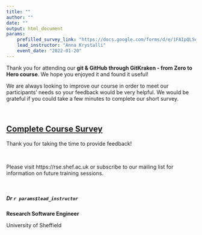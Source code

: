 ```yaml
---
title: ""
author: ""
date: ""
output: html_document
params:
    prefilled_survey_link: "https://docs.google.com/forms/d/e/1FAIpQLSelm8eDL1GdSHzLwv8hHk0xc8nDewFjR2pk4745jWEebzWThw/viewform?usp=pp_url&entry.1155463189="
    lead_instructor: "Anna Krystalli"
    event_date: "2022-01-20"
---
```


<!--- Send this email 1 day after event --->

	
Thank you for attending our **git & GitHub through GitKraken - from Zero to Hero course**. We hope you enjoyed it and found it useful!

We are always looking to improve our course in order to meet our participants' needs so your feedback would be very helpful. We would be grateful if you could take a few minutes to complete our short survey.  

 <br>

## [Complete Course Survey](`r paste0(params$prefilled_survey_link, params$event_date)`)

Thank you for taking the time to provide feedback!

 <br>
 
Please visit https://rse.shef.ac.uk or subscribe to our mailing list for information on future training sessions.

<br> 

##### Dr `r params$lead_instructor`

**Research Software Engineer**

University of Sheffield